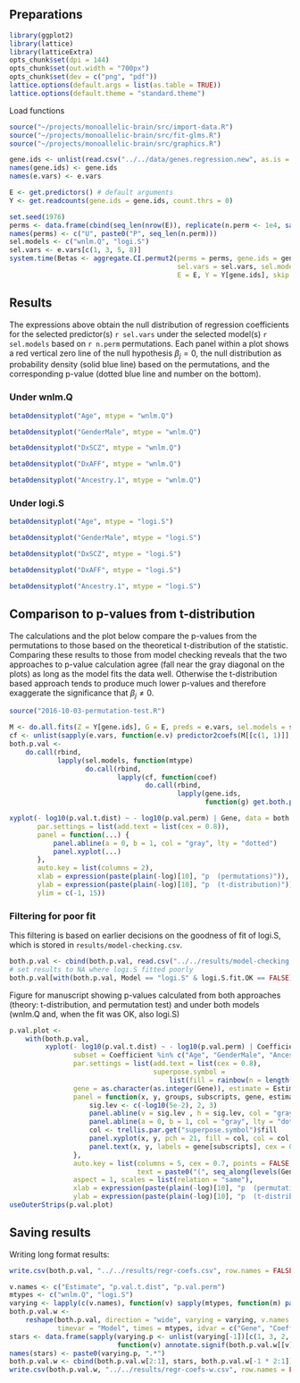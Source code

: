## Preparations

```r
library(ggplot2)
library(lattice)
library(latticeExtra)
opts_chunk$set(dpi = 144)
opts_chunk$set(out.width = "700px")
opts_chunk$set(dev = c("png", "pdf"))
lattice.options(default.args = list(as.table = TRUE))
lattice.options(default.theme = "standard.theme")
```

Load functions

```r
source("~/projects/monoallelic-brain/src/import-data.R")
source("~/projects/monoallelic-brain/src/fit-glms.R")
source("~/projects/monoallelic-brain/src/graphics.R")
```

```r
gene.ids <- unlist(read.csv("../../data/genes.regression.new", as.is = TRUE))
names(gene.ids) <- gene.ids
names(e.vars) <- e.vars
```

```r
E <- get.predictors() # default arguments
Y <- get.readcounts(gene.ids = gene.ids, count.thrs = 0)
```

```r
set.seed(1976)
perms <- data.frame(cbind(seq_len(nrow(E)), replicate(n.perm <- 1e4, sample.int(nrow(E)))))
names(perms) <- c("U", paste0("P", seq_len(n.perm)))
sel.models <- c("wnlm.Q", "logi.S")
sel.vars <- e.vars[c(1, 3, 5, 8)]
system.time(Betas <- aggregate.CI.permut2(perms = perms, gene.ids = gene.ids, e.vars = e.vars,
                                          sel.vars = sel.vars, sel.models = sel.models,
                                          E = E, Y = Y[gene.ids], skip.CI = TRUE))
```

## Results

The expressions above obtain the null distribution of regression coefficients for the selected predictor(s) `r sel.vars` under the selected model(s) `r sel.models` based on `r n.perm` permutations.  Each panel within a plot shows a red vertical zero line of the null hypothesis $\beta_j = 0$, the null distribution as probability density (solid blue line) based on the permutations, and the corresponding p-value (dotted blue line and number on the bottom).

### Under wnlm.Q

```r
beta0densityplot("Age", mtype = "wnlm.Q")
```

```r
beta0densityplot("GenderMale", mtype = "wnlm.Q")
```

```r
beta0densityplot("DxSCZ", mtype = "wnlm.Q")
```

```r
beta0densityplot("DxAFF", mtype = "wnlm.Q")
```

```r
beta0densityplot("Ancestry.1", mtype = "wnlm.Q")
```

### Under logi.S

```r
beta0densityplot("Age", mtype = "logi.S")
```

```r
beta0densityplot("GenderMale", mtype = "logi.S")
```

```r
beta0densityplot("DxSCZ", mtype = "logi.S")
```

```r
beta0densityplot("DxAFF", mtype = "logi.S")
```

```r
beta0densityplot("Ancestry.1", mtype = "logi.S")
```

## Comparison to p-values from t-distribution

The calculations and the plot below compare the p-values from the permutations to those based on the theoretical t-distribution of the statistic.  Comparing these results to those from model checking reveals that the two approaches to p-value calculation agree (fall near the gray diagonal on the plots) as long as the model fits the data well.  Otherwise the t-distribution based approach tends to produce much lower p-values and therefore exaggerate the significance that $\beta_j\neq 0$.

```r
source("2016-10-03-permutation-test.R")
```

```r
M <- do.all.fits(Z = Y[gene.ids], G = E, preds = e.vars, sel.models = sel.models)
cf <- unlist(sapply(e.vars, function(e.v) predictor2coefs(M[[c(1, 1)]], e.v)))
both.p.val <-
    do.call(rbind,
            lapply(sel.models, function(mtype)
                   do.call(rbind,
                           lapply(cf, function(coef)
                                  do.call(rbind,
                                          lapply(gene.ids,
                                                 function(g) get.both.p.vals(mtype = mtype, gene = g, coef = coef, M = M, B = Betas)))))))
```

```r
xyplot(- log10(p.val.t.dist) ~ - log10(p.val.perm) | Gene, data = both.p.val, groups = Model,
       par.settings = list(add.text = list(cex = 0.8)),
       panel = function(...) {
           panel.abline(a = 0, b = 1, col = "gray", lty = "dotted")
           panel.xyplot(...)
       },
       auto.key = list(columns = 2),
       xlab = expression(paste(plain(-log)[10], "p  (permutations)")),
       ylab = expression(paste(plain(-log)[10], "p  (t-distribution)")),
       ylim = c(-1, 15))
```

### Filtering for poor fit

This filtering is based on earlier decisions on the goodness of fit of logi.S, which is stored in `results/model-checking.csv`.

```r
both.p.val <- cbind(both.p.val, read.csv("../../results/model-checking.csv", row.names = "gene")["logi.S.fit.OK"])
# set results to NA where logi.S fitted poorly
both.p.val[with(both.p.val, Model == "logi.S" & logi.S.fit.OK == FALSE), c("Estimate", "p.val.t.dist", "p.val.perm")] <- NA
```

Figure for manuscript showing p-values calculated from both approaches (theory: t-distribution, and permutation test) and under both models (wnlm.Q and, when the fit was OK, also logi.S)

```r
p.val.plot <-
    with(both.p.val,
         xyplot(- log10(p.val.t.dist) ~ - log10(p.val.perm) | Coefficient * Model, data = both.p.val, groups = Gene,
                subset = Coefficient %in% c("Age", "GenderMale", "Ancestry.1", "DxSCZ"),
                par.settings = list(add.text = list(cex = 0.8),
                                    superpose.symbol =
                                        list(fill = rainbow(n = length(levels(Gene)), start = 0, end = 5 / 6))),
                gene = as.character(as.integer(Gene)), estimate = Estimate, model = Model,
                panel = function(x, y, groups, subscripts, gene, estimate, ...){
                    sig.lev <- c(-log10(5e-2), 2, 3)
                    panel.abline(v = sig.lev , h = sig.lev, col = "gray")
                    panel.abline(a = 0, b = 1, col = "gray", lty = "dotted")
                    col <- trellis.par.get("superpose.symbol")$fill
                    panel.xyplot(x, y, pch = 21, fill = col, col = col, cex = 1.5, alpha = 0.5)
                    panel.text(x, y, labels = gene[subscripts], cex = 0.7, ...)
                },
                auto.key = list(columns = 5, cex = 0.7, points = FALSE,
                                text = paste0("(", seq_along(levels(Gene)), ") ", levels(Gene))),
                aspect = 1, scales = list(relation = "same"),
                xlab = expression(paste(plain(-log)[10], "p  (permutations)")),
                ylab = expression(paste(plain(-log)[10], "p  (t-distribution)"))))
useOuterStrips(p.val.plot)
```

## Saving results

Writing long format results:

```r
write.csv(both.p.val, "../../results/regr-coefs.csv", row.names = FALSE)
```

```r
v.names <- c("Estimate", "p.val.t.dist", "p.val.perm")
mtypes <- c("wnlm.Q", "logi.S")
varying <- lapply(c(v.names), function(v) sapply(mtypes, function(m) paste0(v, ".", m)))
both.p.val.w <-
    reshape(both.p.val, direction = "wide", varying = varying, v.names = v.names,
            timevar = "Model", times = mtypes, idvar = c("Gene", "Coefficient"))
stars <- data.frame(sapply(varying.p <- unlist(varying[-1])[c(1, 3, 2, 4)],
                           function(v) annotate.signif(both.p.val.w[[v]])))
names(stars) <- paste0(varying.p, ".*")
both.p.val.w <- cbind(both.p.val.w[2:1], stars, both.p.val.w[-1 * 2:1])
write.csv(both.p.val.w, "../../results/regr-coefs-w.csv", row.names = FALSE)
```
